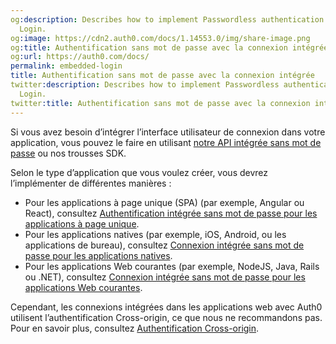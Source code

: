 ```yaml
---
og:description: Describes how to implement Passwordless authentication with Universal
  Login.
og:image: https://cdn2.auth0.com/docs/1.14553.0/img/share-image.png
og:title: Authentification sans mot de passe avec la connexion intégrée
og:url: https://auth0.com/docs/
permalink: embedded-login
title: Authentification sans mot de passe avec la connexion intégrée
twitter:description: Describes how to implement Passwordless authentication with Universal
  Login.
twitter:title: Authentification sans mot de passe avec la connexion intégrée
---
```


Si vous avez besoin d’intégrer l’interface utilisateur de connexion dans votre application, vous pouvez le faire en utilisant [notre API intégrée sans mot de passe](/relevant-api-endpoints) ou nos trousses SDK.

Selon le type d’application que vous voulez créer, vous devrez l’implémenter de différentes manières :

* Pour les applications à page unique (SPA) (par exemple, Angular ou React), consultez [Authentification intégrée sans mot de passe pour les applications à page unique](/spa).
* Pour les applications natives (par exemple, iOS, Android, ou les applications de bureau), consultez [Connexion intégrée sans mot de passe pour les applications natives](/native).
* Pour les applications Web courantes (par exemple, NodeJS, Java, Rails ou .NET), consultez [Connexion intégrée sans mot de passe pour les applications Web courantes](/webapps).

Cependant, les connexions intégrées dans les applications web avec Auth0 utilisent l’authentification Cross-origin, ce que nous ne recommandons pas. Pour en savoir plus, consultez [Authentification Cross-origin](/login/cross-origin-authentication).